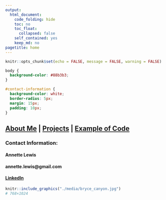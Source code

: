 ```yaml
---
output: 
  html_document:
    code_folding: hide
    toc: no
    toc_float:
      collapsed: false
    self_contained: yes
    keep_md: no
pagetitle: home
---
```


```r
knitr::opts_chunk$set(echo = FALSE, message = FALSE, warning = FALSE)
```

```css
body {
  background-color: #88b3b3;
}

#contact-information {
  background-color: white;
  border-radius: 5px;
  margin: 15px;
  padding: 10px;
}
```

## [About Me](https://annettelewis.github.io/about_me/) | [Projects](https://annettelewis.github.io/projects/) | [Example of Code](https://annettelewis.github.io/projects/BIOL_3100_final_project/)

### Contact Information:

#### Annette Lewis

#### annette.lewis@gmail.com

#### [LinkedIn](https://www.linkedin.com/in/annette-lewis-68314b216/)

```r
knitr::include_graphics("./media/bryce_canyon.jpg") 
# 768×1024
``` 